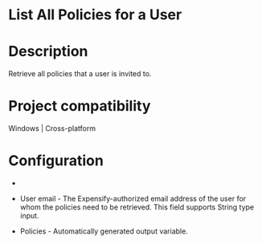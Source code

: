 ﻿# List All Policies for a User

# Description

Retrieve all policies that a user is invited to.

# Project compatibility

Windows | Cross-platform

# Configuration

* 
* User email - The Expensify-authorized email address of the user for whom the policies need to be retrieved. This field supports String type input.





* Policies - Automatically generated output variable.
